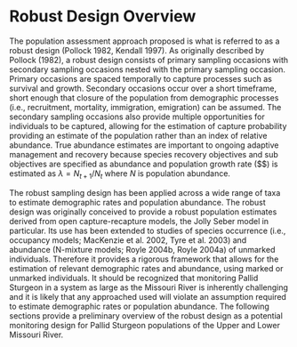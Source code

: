 # Robust Design Overview
The population assessment approach proposed is what is referred to as a robust design (Pollock 1982, Kendall 1997).  As originally described by Pollock (1982), a robust design consists of primary sampling occasions with secondary sampling occasions nested with the primary sampling occasion.  Primary occasions are spaced temporally to capture processes such as survival and growth.  Secondary occasions occur over a short timeframe, short enough that closure of the population from demographic processes (i.e., recruitment, mortality, immigration, emigration) can be assumed.  The secondary sampling occasions also provide multiple opportunities for individuals to be captured, allowing for the estimation of capture probability providing an estimate of the population rather than an index of relative abundance.  True abundance estimates are important to ongoing adaptive management and recovery because species recovery objectives and sub objectives are specified as abundance and population growth rate ($\lambda $) is estimated as $\lambda ={{N}_{t+1}}/{{N}_{t}}$ where $N$ is population abundance.    

The robust sampling design has been applied across a wide range of taxa to estimate demographic rates and population abundance.  The robust design was originally conceived to provide a robust population estimates derived from open capture-recapture models, the Jolly Seber model in particular.  Its use has been extended to studies of species occurrence (i.e., occupancy models; MacKenzie et al. 2002, Tyre et al. 2003) and abundance (N-mixture models; Royle 2004b, Royle 2004a) of unmarked individuals.  Therefore it provides a rigorous framework that allows for the estimation of relevant demographic rates and abundance, using marked or unmarked individuals.  It should be recognized that monitoring Pallid Sturgeon in a system as large as the Missouri River is inherently challenging and it is likely that any approached used will violate an assumption required to estimate demographic rates or population abundance.  The following sections provide a preliminary overview of the robust design as a potential monitoring design for Pallid Sturgeon populations of the Upper and Lower Missouri River.  
